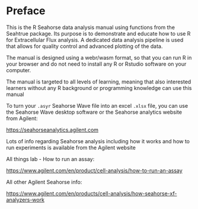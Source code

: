 # Preface {.unnumbered}

This is the R Seahorse data analysis manual using functions from the Seahtrue package. Its purpose is to demonstrate and educate how to use R for Extracellular Flux analysis. A dedicated data analysis pipeline is used that allows for quality control and advanced plotting of the data.

The manual is designed using a webr/wasm format, so that you can run R in your browser and do not need to install any R or Rstudio software on your computer.

::: callout-note

The manual is targeted to all levels of learning, meaning that also interested learners without any R background or programming knowledge can use this manual

:::

::: callout-tip
To turn your `.asyr` Seahorse Wave file into an excel `.xlsx` file, you can use the Seahorse Wave desktop software or the Seahorse analytics website from Agilent:

<https://seahorseanalytics.agilent.com>


Lots of info regarding Seahorse analysis including how it works and how to run experiments is available from the Agilent website

All things lab - How to run an assay:

<https://www.agilent.com/en/product/cell-analysis/how-to-run-an-assay>

All other Agilent Seahorse info:

<https://www.agilent.com/en/products/cell-analysis/how-seahorse-xf-analyzers-work>
:::
